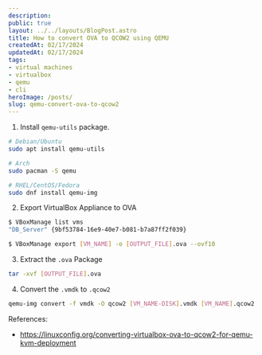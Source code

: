 ```yaml
---
description:
public: true
layout: ../../layouts/BlogPost.astro
title: How to convert OVA to QCOW2 using QEMU
createdAt: 02/17/2024
updatedAt: 02/17/2024
tags:
- virtual machines
- virtualbox
- qemu
- cli
heroImage: /posts/
slug: qemu-convert-ova-to-qcow2
---
```


1. Install `qemu-utils` package.

```bash
# Debian/Ubuntu
sudo apt install qemu-utils

# Arch
sudo pacman -S qemu

# RHEL/CentOS/Fedora
sudo dnf install qemu-img
```

2. Export VirtualBox Appliance to OVA

```bash
$ VBoxManage list vms
"DB_Server" {9bf53784-16e9-40e7-b081-b7a87ff2f039}

$ VBoxManage export [VM_NAME] -o [OUTPUT_FILE].ova --ovf10
```

3. Extract the `.ova` Package

```bash
tar -xvf [OUTPUT_FILE].ova
```

4. Convert the `.vmdk` to `.qcow2`

```bash
qemu-img convert -f vmdk -O qcow2 [VM_NAME-DISK].vmdk [VM_NAME].qcow2
```

References:
- https://linuxconfig.org/converting-virtualbox-ova-to-qcow2-for-qemu-kvm-deployment
